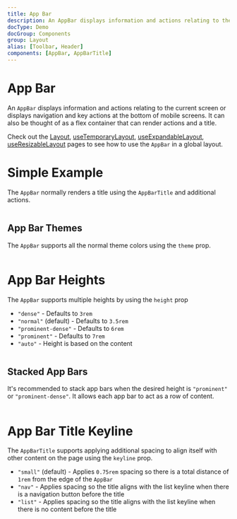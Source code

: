 ```yaml
---
title: App Bar
description: An AppBar displays information and actions relating to the current screen or displays navigation and key actions at the bottom of mobile screens
docType: Demo
docGroup: Components
group: Layout
alias: [Toolbar, Header]
components: [AppBar, AppBarTitle]
---
```


# App Bar

An `AppBar` displays information and actions relating to the current screen or
displays navigation and key actions at the bottom of mobile screens. It can also
be thought of as a flex container that can render actions and a title.

Check out the [Layout](/getting-started/layout),
[useTemporaryLayout](/hooks/use-temporary-layout),
[useExpandableLayout](/hooks/use-expandable-layout),
[useResizableLayout](/hooks/use-resizable-layout) pages to see how to use the
`AppBar` in a global layout.

# Simple Example

The `AppBar` normally renders a title using the `AppBarTitle` and additional
actions.

```demo source="./SimpleExample.tsx"

```

## App Bar Themes

The `AppBar` supports all the normal theme colors using the `theme` prop.

```demo source="./AppBarThemesExample.tsx" transparent

```

# App Bar Heights

The `AppBar` supports multiple heights by using the `height` prop

- `"dense"` - Defaults to `3rem`
- `"normal"` (default) - Defaults to `3.5rem`
- `"prominent-dense"` - Defaults to `6rem`
- `"prominent"` - Defaults to `7rem`
- `"auto"` - Height is based on the content

```demo source="./AppBarHeightsExample.tsx"

```

## Stacked App Bars

It's recommended to stack app bars when the desired height is `"prominent"` or
`"prominent-dense"`. It allows each app bar to act as a row of content.

```demo source="./StackedAppBarsExample.tsx"

```

# App Bar Title Keyline

The `AppBarTitle` supports applying additional spacing to align itself with
other content on the page using the `keyline` prop.

- `"small"` (default) - Applies `0.75rem` spacing so there is a total distance
  of `1rem` from the edge of the `AppBar`
- `"nav"` - Applies spacing so the title aligns with the list keyline when there
  is a navigation button before the title
- `"list"` - Applies spacing so the title aligns with the list keyline when
  there is no content before the title

```demo source="./AppBarTitleKeylineExample.tsx"

```
